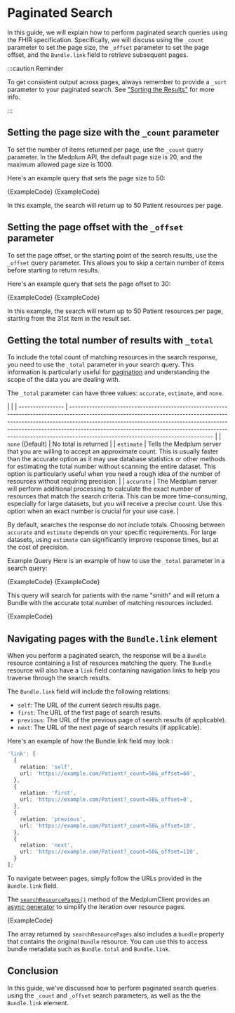 
# Paginated Search

In this guide, we will explain how to perform paginated search queries using the FHIR specification. Specifically, we will discuss using the `_count` parameter to set the page size, the `_offset` parameter to set the page offset, and the `Bundle.link` field to retrieve subsequent pages.

:::caution Reminder

To get consistent output across pages, always remember to provide a `_sort` parameter to your paginated search. See ["Sorting the Results"](/docs/search/basic-search#sorting-the-results) for more info.

:::

## Setting the page size with the `_count` parameter

To set the number of items returned per page, use the `_count` query parameter. In the Medplum API, the default page size is 20, and the maximum allowed page size is 1000.

Here's an example query that sets the page size to 50:

<Tabs groupId="language">
  <TabItem value="ts" label="TypeScript">
    <MedplumCodeBlock language="ts" selectBlocks="searchCount">
      {ExampleCode}
    </MedplumCodeBlock>
  </TabItem>
  <TabItem value="curl" label="cURL">
    <MedplumCodeBlock language="bash" selectBlocks="searchCountCurl">
      {ExampleCode}
    </MedplumCodeBlock>
  </TabItem>
</Tabs>

In this example, the search will return up to 50 Patient resources per page.

## Setting the page offset with the `_offset` parameter

To set the page offset, or the starting point of the search results, use the `_offset` query parameter. This allows you to skip a certain number of items before starting to return results.

Here's an example query that sets the page offset to 30:

<Tabs groupId="language">
  <TabItem value="ts" label="TypeScript">
    <MedplumCodeBlock language="ts" selectBlocks="searchOffset">
      {ExampleCode}
    </MedplumCodeBlock>
  </TabItem>
  <TabItem value="curl" label="cURL">
    <MedplumCodeBlock language="bash" selectBlocks="searchOffsetCurl">
      {ExampleCode}
    </MedplumCodeBlock>
  </TabItem>
</Tabs>

In this example, the search will return up to 50 Patient resources per page, starting from the 31st item in the result set.

## Getting the total number of results with `_total`

To include the total count of matching resources in the search response, you need to use the `_total` parameter in your search query. This information is particularly useful for [pagination](./paginated-search) and understanding the scope of the data you are dealing with.

The `_total` parameter can have three values: `accurate`, `estimate`, and `none`.

|                  |
| ---------------- | --------------------------------------------------------------------------------------------------------------------------------------------------------------------------------------------------------------------------------------------------------------------------------------------------------------------------------------------------------------------------- |
| `none` (Default) | No total is returned                                                                                                                                                                                                                                                                                                                                                        |
| `estimate`       | Tells the Medplum server that you are willing to accept an approximate count. This is usually faster than the accurate option as it may use database statistics or other methods for estimating the total number without scanning the entire dataset. This option is particularly useful when you need a rough idea of the number of resources without requiring precision. |
| `accurate`       | The Medplum server will perform additional processing to calculate the exact number of resources that match the search criteria. This can be more time-consuming, especially for large datasets, but you will receive a precise count. Use this option when an exact number is crucial for your use case.                                                                   |

By default, searches the response do not include totals. Choosing between `accurate` and `estimate` depends on your specific requirements. For large datasets, using `estimate` can significantly improve response times, but at the cost of precision.

Example Query
Here is an example of how to use the `_total` parameter in a search query:

<Tabs>
  <TabItem value="ts" label="TypeScript">
    <MedplumCodeBlock language="ts" selectBlocks="searchTotal">
      {ExampleCode}
    </MedplumCodeBlock>
  </TabItem>
  <TabItem value="curl" label="cURL">
    <MedplumCodeBlock language="bash" selectBlocks="searchTotalCurl">
      {ExampleCode}
    </MedplumCodeBlock>
  </TabItem>
</Tabs>

This query will search for patients with the name "smith" and will return a Bundle with the accurate total number of matching resources included.

<MedplumCodeBlock language="ts" selectBlocks="searchTotalResult">
  {ExampleCode}
</MedplumCodeBlock>

## Navigating pages with the `Bundle.link` element

When you perform a paginated search, the response will be a `Bundle` resource containing a list of resources matching the query. The `Bundle` resource will also have a `link` field containing navigation links to help you traverse through the search results.

The `Bundle.link` field will include the following relations:

- `self`: The URL of the current search results page.
- `first`: The URL of the first page of search results.
- `previous`: The URL of the previous page of search results (if applicable).
- `next`: The URL of the next page of search results (if applicable).

Here's an example of how the Bundle.link field may look :

```typescript
'link': [
  {
    relation: 'self',
    url: 'https://example.com/Patient?_count=50&_offset=60',
  },
  {
    relation: 'first',
    url: 'https://example.com/Patient?_count=50&_offset=0',
  },
  {
    relation: 'previous',
    url: 'https://example.com/Patient?_count=50&_offset=10',
  },
  {
    relation: 'next',
    url: 'https://example.com/Patient?_count=50&_offset=110',
  }
];
```

To navigate between pages, simply follow the URLs provided in the `Bundle.link` field.

The [`searchResourcePages()`](/docs/sdk/classes/MedplumClient#searchresourcepages) method of the MedplumClient provides an [async generator](https://developer.mozilla.org/en-US/docs/Web/JavaScript/Reference/Global_Objects/AsyncGenerator) to simplify the iteration over resource pages.

<MedplumCodeBlock language="ts" selectBlocks="paginatedSearch">
  {ExampleCode}
</MedplumCodeBlock>

The array returned by `searchResourcePages` also includes a `bundle` property that contains the original `Bundle` resource. You can use this to access bundle metadata such as `Bundle.total` and `Bundle.link`.

## Conclusion

In this guide, we've discussed how to perform paginated search queries using the `_count` and `_offset` search parameters, as well as the the `Bundle.link` element.
